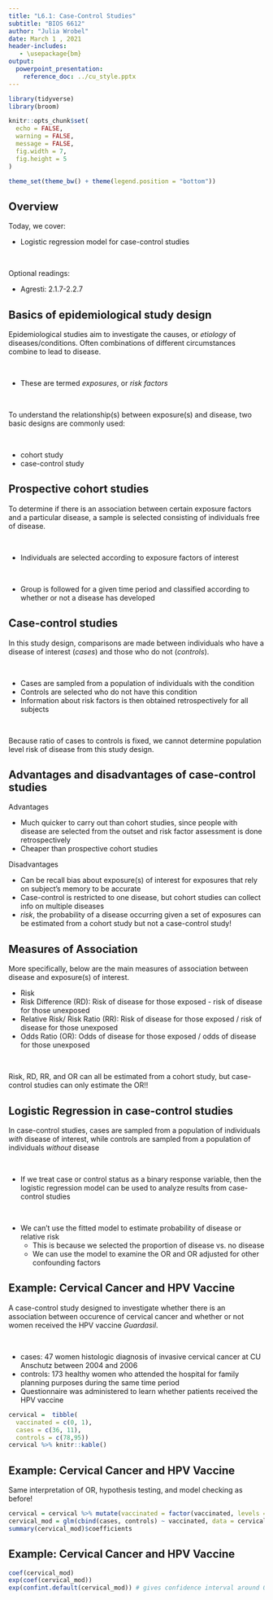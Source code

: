 ```yaml
---
title: "L6.1: Case-Control Studies"
subtitle: "BIOS 6612"
author: "Julia Wrobel"
date: March 1 , 2021
header-includes:
   - \usepackage{bm}
output:
  powerpoint_presentation:
    reference_doc: ../cu_style.pptx
---
```


```r
library(tidyverse)
library(broom)

knitr::opts_chunk$set(
  echo = FALSE,
  warning = FALSE,
  message = FALSE,
  fig.width = 7,
  fig.height = 5
)

theme_set(theme_bw() + theme(legend.position = "bottom"))
```

## Overview

Today, we cover:

* Logistic regression model for case-control studies

<br>

Optional readings:

* Agresti: 2.1.7-2.2.7

## Basics of epidemiological study design

Epidemiological studies aim to investigate the causes, or *etiology* of diseases/conditions. Often combinations of different circumstances combine to lead to disease.

<br>

* These are termed *exposures*, or *risk factors*


<br>

To understand the relationship(s) between exposure(s) and disease, two basic designs are commonly used:

<br> 

* cohort study
* case-control study


## Prospective cohort studies

To determine if there is an association between certain exposure factors and a particular disease, a sample is selected consisting of individuals free of disease.

<br>

* Individuals are selected according to exposure factors of interest

<br>

* Group is followed for a given time period  and classified according to whether or not a disease has developed

## Case-control studies

In this study design, comparisons are made between individuals who have a disease of interest (*cases*) and those who do not (*controls*).

<br>

* Cases are sampled from a population of individuals with the condition
* Controls are selected who do not have this condition
* Information about risk factors is then obtained retrospectively for all subjects

<br>

Because ratio of cases to controls is fixed, we cannot determine population level risk of disease from this study design.

## Advantages and disadvantages of case-control studies

Advantages

* Much quicker to carry out than cohort studies, since people with disease are selected from the outset and risk factor assessment is done retrospectively
* Cheaper than prospective cohort studies


Disadvantages

* Can be recall bias about exposure(s) of interest for exposures that rely on subject's memory to be accurate
* Case-control is restricted to one disease, but cohort studies can collect info on multiple diseases
* *risk*, the probability of a disease occurring given a set of exposures can be estimated from a cohort study but not a case-control study!

## Measures of Association

More specifically, below are the main measures of association between disease and exposure(s) of interest.

* Risk
* Risk Difference (RD): Risk of disease for those exposed - risk of disease for those unexposed
* Relative Risk/ Risk Ratio (RR): Risk of disease for those exposed / risk of disease for those unexposed
* Odds Ratio (OR): Odds of disease for those exposed / odds of disease for those unexposed

<br>

Risk, RD, RR, and OR can all be estimated from a cohort study, but case-control studies can only estimate the OR!!

## Logistic Regression in case-control studies

In case-control studies, cases are sampled from a population of individuals *with* disease of interest, while controls are sampled from a population of individuals *without* disease 

<br>

* If we treat case or control status as a binary response variable, then the logistic regression model can be used to analyze results from case-control studies

<br>

* We can't use the fitted model to estimate probability of disease or relative risk
  * This is because we selected the proportion of disease vs. no disease
  * We can use the model  to examine the OR and OR adjusted for other confounding factors



## Example: Cervical Cancer and HPV Vaccine

A case-control study designed to investigate whether there is an association between occurence of cervical cancer and whether or not women received the HPV vaccine *Guardasil*.


<br>

* cases: 47 women histologic diagnosis of invasive cervical cancer at CU Anschutz between 2004 and 2006
* controls: 173 healthy women who attended the hospital for family planning purposes during the same time period
* Questionnaire was administered to learn whether patients received the HPV vaccine

```r
cervical =  tibble(
  vaccinated = c(0, 1),
  cases = c(36, 11),
  controls = c(78,95))
cervical %>% knitr::kable()
```



## Example: Cervical Cancer and HPV Vaccine


Same interpretation of OR, hypothesis testing, and model checking as before!

```r

cervical = cervical %>% mutate(vaccinated = factor(vaccinated, levels = 1:0))
cervical_mod = glm(cbind(cases, controls) ~ vaccinated, data = cervical, family = binomial("logit"))
summary(cervical_mod)$coefficients
```


## Example: Cervical Cancer and HPV Vaccine

```r
coef(cervical_mod)
exp(coef(cervical_mod))
exp(confint.default(cervical_mod)) # gives confidence interval around OR based on Wald statistic
```

